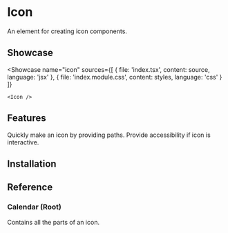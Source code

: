 
# Icon

An element for creating icon components.

## Showcase

<Showcase
	name="icon"
	sources={[
		{ file: 'index.tsx', content: source, language: 'jsx' },
		{ file: 'index.module.css', content: styles, language: 'css' }
	]}
>
	<Icon />
</Showcase>

## Features

<Features>
	<Feature>Quickly make an icon by providing paths.</Feature>
	<Feature>Provide accessibility if icon is interactive.</Feature>
</Features>

## Installation

<Installation name="avatar" />

## Reference

### Calendar (Root)

Contains all the parts of an icon.
